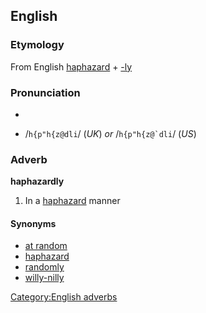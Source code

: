 ==English==
===Etymology===
From English [[haphazard]] + [[-ly]]

===Pronunciation===
*{{IPA|/hæpˈhæzədli/ (''UK'') ''or'' /hæpˈhæzɚdli/ (''US'')}}
*{{SAMPA}} /<tt>h{p"h{z@dli</tt>/ (''UK'') ''or'' /<tt>h{p"h{z@`dli</tt>/ (''US'')

===Adverb===
'''haphazardly'''
#In a [[haphazard]] manner

====Synonyms====
*[[at random]]
*[[haphazard]]
*[[randomly]]
*[[willy-nilly]]

[[Category:English adverbs]]